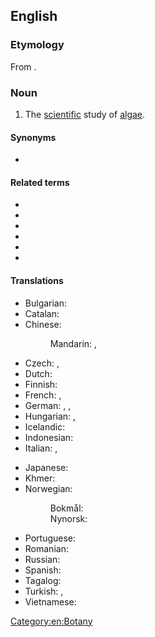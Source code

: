 ==English==
{{wikipedia}}

===Etymology===
From {{confix|phyco|logy|lang=en}}.

===Noun===
{{en-noun|-}}

# The [[scientific]] study of [[algae]].

====Synonyms====
* {{l|en|algology}}

====Related terms====
* {{l|en|phyco-}}
* {{l|en|phycologic}}
* {{l|en|phycological}}
* {{l|en|phycologically}}
* {{l|en|phycologist}}
* {{l|en|phycophyte}}

====Translations====
{{trans-top|study of algae}}
* Bulgarian: {{t|bg|алгология|f}}
* Catalan: {{t|ca|ficologia|f}}
* Chinese:
*: Mandarin: {{t+|cmn|藻類學|sc=Hani}}, {{t+|cmn|藻类学|tr=zǎolèixué|sc=Hani}}
* Czech: {{t+|cs|fykologie|f}}, {{t+|cs|algologie|f}}
* Dutch: {{t|nl|fycologie|f}}
* Finnish: {{t|fi|levätiede}}
* French: {{t+|fr|phycologie|f}}, {{t+|fr|algologie|f}} {{qualifier|rather obsolete}}
* German: {{t+|de|Phykologie|f}}, {{t|de|Algenkunde|f}}, {{t+|de|Algologie|f}}
* Hungarian: {{t|hu|moszatkutatás}}, {{t|hu|algológia}}
* Icelandic: {{t|is|þörungafræði|f}}
* Indonesian: {{t+|id|fikologi}}
* Italian: {{t+|it|algologia|f}}, {{t|it|ficologia|f}}
{{trans-mid}}
* Japanese: {{t+|ja|藻類学|tr=souruigaku|sc=Jpan}}
* Khmer: {{t|km|វារីជាតិវិទ្យា|tr=vieriiciet|sc=Khmr}}
* Norwegian:
*: Bokmål: {{t|nb|fykologi|m}}
*: Nynorsk: {{t|nn|fykologi|m}}
* Portuguese: {{t+|pt|ficologia|f}}
* Romanian: {{t|ro|ficologie|f}}
* Russian: {{t+|ru|альгология||m}}
* Spanish: {{t+|es|ficología|f}}
* Tagalog: {{t|tl|dalublumutan}}
* Turkish: {{t|tr|fikoloji}}, {{t|tr|algoloji}}
* Vietnamese: {{t|vi|thuộc tảo}}
{{trans-bottom}}

[[Category:en:Botany]]